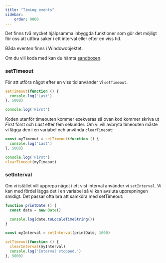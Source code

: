 ```yaml
---
title: "Timing events" 
sidebar:
    order: 0060
---
```




Det finns två mycket hjälpsamma inbyggda funktioner som gör det möjligt för oss att utföra saker i ett interval eller efter en viss tid.

Båda eventen finns i Windowobjektet.

Om du vill koda med kan du hämta [sandboxen](https://github.com/webtec-2024/teacher/tree/main/example/sandbox/sandbox.html).

### setTimeout

För att utföra något efter en viss tid använder vi `setTimeout`.

```js title="javascript"
setTimeout(function () {
  console.log('Last')
}, 5000)

console.log('First')
```

Koden utanför timeouten kommer exekveras så ovan kod kommer skriva ut *First* först och *Last* efter fem sekunder. Om vi vill avbryta timeouten måste vi lägga den i en variabel och använda `clearTimeout`:

```js title="javascript"
const myTimeout = setTimeout(function () {
  console.log('Last')
}, 5000)

console.log('First')
clearTimeout(myTimeout)
```


### setInterval

Om vi istället vill upprepa något i ett vist interval använder vi `setInterval`. Vi kan med fördel lägga det i en variabel så vi kan avsluta upprepningen smidigt. Det passar ofta bra att samköra med setTimeout:

```js title="javascript"
function printDate () {
  const date = new Date()

  console.log(date.toLocaleTimeString())
}

const myInterval = setInterval(printDate, 1000)

setTimeout(function () {
  clearInterval(myInterval)
  console.log('Interval stopped.')
}, 5000)
```